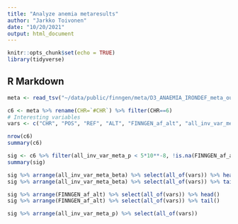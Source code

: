 ```yaml
---
title: "Analyze anemia metaresults"
author: "Jarkko Toivonen"
date: "10/20/2021"
output: html_document
---
```


```r
knitr::opts_chunk$set(echo = TRUE)
library(tidyverse)
```

## R Markdown

```r
meta <- read_tsv("~/data/public/finngen/meta/D3_ANAEMIA_IRONDEF_meta_out.tsv.gz")
```
```r
c6 <- meta %>% rename(CHR=`#CHR`) %>% filter(CHR==6)
# Interesting variables
vars <- c("CHR", "POS", "REF", "ALT", "FINNGEN_af_alt", "all_inv_var_meta_beta", "all_inv_var_meta_p")
```

```r
nrow(c6)
summary(c6)
```

```r
sig <- c6 %>% filter(all_inv_var_meta_p < 5*10**-8, !is.na(FINNGEN_af_alt))
summary(sig)
```

```r
sig %>% arrange(all_inv_var_meta_beta) %>% select(all_of(vars)) %>% head()
sig %>% arrange(all_inv_var_meta_beta) %>% select(all_of(vars)) %>% tail()
```

```r
sig %>% arrange(FINNGEN_af_alt) %>% select(all_of(vars)) %>% head()
sig %>% arrange(FINNGEN_af_alt) %>% select(all_of(vars)) %>% tail()
```


```r
sig %>% arrange(all_inv_var_meta_p) %>% select(all_of(vars))
```
